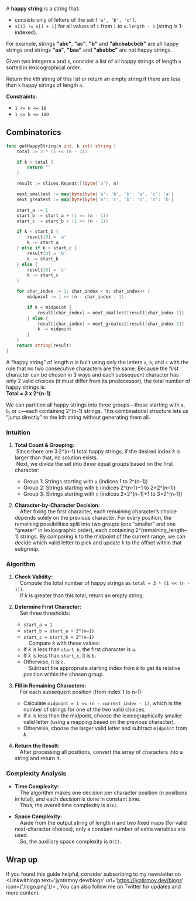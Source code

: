 
A **happy string** is a string that:

- consists only of letters of the set `['a', 'b', 'c']`.
- `s[i] != s[i + 1]` for all values of `i` from `1` to `s.length - 1` (string is 1-indexed).

For example, strings **"abc"**, **"ac"**, **"b"** and **"abcbabcbcb"** are all happy strings and strings **"aa"**, **"baa"** and **"ababbc"** are not happy strings.

Given two integers `n` and `k`, consider a list of all happy strings of length `n` sorted in lexicographical order.

Return the *kth* string of this list or return an empty string if there are less than `k` happy strings of length `n`.

**Constraints:**

- `1 <= n <= 10`
- `1 <= k <= 100`

## Combinatorics

```go
func getHappyString(n int, k int) string {
	total := 3 * (1 << (n - 1))

	if k > total {
		return ""
	}

	result := slices.Repeat([]byte{'a'}, n)

	next_smallest := map[byte]byte{'a': 'b', 'b': 'a', 'c': 'a'}
	next_greatest := map[byte]byte{'a': 'c', 'b': 'c', 'c': 'b'}

	start_a := 1
	start_b := start_a + (1 << (n - 1))
	start_c := start_b + (1 << (n - 1))

	if k < start_b {
		result[0] = 'a'
		k -= start_a
	} else if k < start_c {
		result[0] = 'b'
		k -= start_b
	} else {
		result[0] = 'c'
		k -= start_c
	}

	for char_index := 1; char_index < n; char_index++ {
		midpoint := 1 << (n - char_index - 1)

		if k < midpoint {
			result[char_index] = next_smallest[result[char_index-1]]
		} else {
			result[char_index] = next_greatest[result[char_index-1]]
			k -= midpoint
		}
	}
	return string(result)
}
```

<Complex t='n' s='1'/>

A “happy string” of length *n* is built using only the letters `a`, `b`, and `c` with the rule that no two consecutive characters are the same. Because the first character can be chosen in 3 ways and each subsequent character has only 2 valid choices (it must differ from its predecessor), the total number of happy strings is:  
**Total = 3 x 2^(n-1)**

We can partition all happy strings into three groups—those starting with `a`, `b`, or `c`—each containing 2^(n-1) strings. This combinatorial structure lets us “jump directly” to the kth string without generating them all.

### Intuition

1. **Total Count & Grouping:**  
 Since there are 3·2^(n-1) total happy strings, if the desired index *k* is larger than that, no solution exists.  
 Next, we divide the set into three equal groups based on the first character:
   - Group 1: Strings starting with `a` (indices 1 to 2^(n–1))
   - Group 2: Strings starting with `b` (indices 2^(n–1)+1 to 2×2^(n–1))
   - Group 3: Strings starting with `c` (indices 2×2^(n–1)+1 to 3×2^(n–1))

2. **Character-by-Character Decision:**  
 After fixing the first character, each remaining character’s choice depends solely on the previous character. For every position, the remaining possibilities split into two groups (one “smaller” and one “greater” in lexicographic order), each containing 2^(remaining_length–1) strings. By comparing *k* to the midpoint of the current range, we can decide which valid letter to pick and update *k* to the offset within that subgroup.

### Algorithm

1. **Check Validity:**  
 Compute the total number of happy strings as `total = 3 * (1 << (n - 1))`.  
 If *k* is greater than this total, return an empty string.

2. **Determine First Character:**  
 Set three thresholds:
   - `start_a = 1`
   - `start_b = start_a + 2^(n–1)`
   - `start_c = start_b + 2^(n–1)`  
 Compare *k* with these values:
   - If *k* is less than `start_b`, the first character is `a`.
   - If *k* is less than `start_c`, it is `b`.
   - Otherwise, it is `c`.  
 Subtract the appropriate starting index from *k* to get its relative position within the chosen group.

3. **Fill in Remaining Characters:**  
 For each subsequent position (from index 1 to n–1):
   - Calculate `midpoint = 1 << (n - current_index - 1)`, which is the number of strings for one of the two valid choices.
   - If *k* is less than the midpoint, choose the lexicographically smaller valid letter (using a mapping based on the previous character).
   - Otherwise, choose the larger valid letter and subtract `midpoint` from *k*.
   
4. **Return the Result:**  
 After processing all positions, convert the array of characters into a string and return it.


### Complexity Analysis

- **Time Complexity:**  
 The algorithm makes one decision per character position (n positions in total), and each decision is done in constant time.  
 Thus, the overall time complexity is `O(n)`.

- **Space Complexity:**  
 Aside from the output string of length *n* and two fixed maps (for valid next-character choices), only a constant number of extra variables are used.  
 So, the auxiliary space complexity is `O(1)`.

## Wrap up

If you found this guide helpful, consider subscribing to my newsletter on <Linkwithlogo text='jyotirmoy.dev/blogs' url='https://jyotirmoy.dev/blogs' icon={'/logo.png'}/> ,  You can also follow me on Twitter <Linkwithlogo text='jyotirmoydotdev' url='https://x.com/jyotirmoydotdev' icon={{icon:FaXTwitter}}/> for updates and more content.